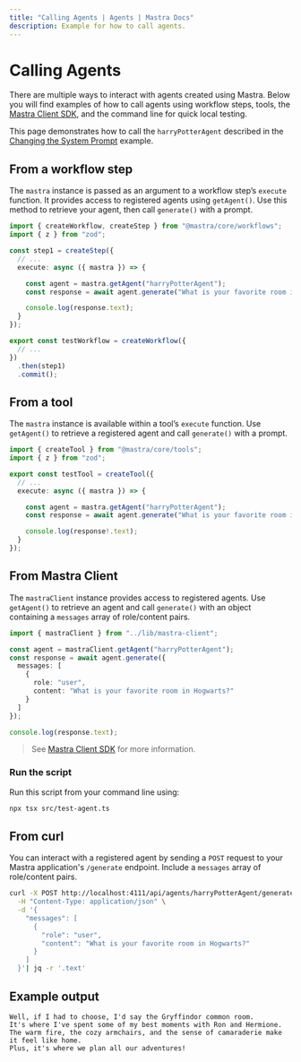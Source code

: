 ```yaml
---
title: "Calling Agents | Agents | Mastra Docs"
description: Example for how to call agents.
---
```


# Calling Agents

There are multiple ways to interact with agents created using Mastra. Below you will find examples of how to call agents using workflow steps, tools, the [Mastra Client SDK](../../docs/server-db/mastra-client.mdx), and the command line for quick local testing.

This page demonstrates how to call the `harryPotterAgent` described in the [Changing the System Prompt](./system-prompt.mdx) example.

## From a workflow step

The `mastra` instance is passed as an argument to a workflow step’s `execute` function. It provides access to registered agents using `getAgent()`. Use this method to retrieve your agent, then call `generate()` with a prompt.

```typescript filename="src/mastra/workflows/test-workflow.ts" showLineNumbers copy
import { createWorkflow, createStep } from "@mastra/core/workflows";
import { z } from "zod";

const step1 = createStep({
  // ...
  execute: async ({ mastra }) => {

    const agent = mastra.getAgent("harryPotterAgent");
    const response = await agent.generate("What is your favorite room in Hogwarts?");

    console.log(response.text);
  }
});

export const testWorkflow = createWorkflow({
  // ...
})
  .then(step1)
  .commit();
```

## From a tool

The `mastra` instance is available within a tool’s `execute` function. Use `getAgent()` to retrieve a registered agent and call `generate()` with a prompt.

```typescript filename="src/mastra/tools/test-tool.ts" showLineNumbers copy
import { createTool } from "@mastra/core/tools";
import { z } from "zod";

export const testTool = createTool({
  // ...
  execute: async ({ mastra }) => {

    const agent = mastra.getAgent("harryPotterAgent");
    const response = await agent.generate("What is your favorite room in Hogwarts?");

    console.log(response!.text);
  }
});
```

## From Mastra Client

The `mastraClient` instance provides access to registered agents. Use `getAgent()` to retrieve an agent and call `generate()` with an object containing a `messages` array of role/content pairs.

```typescript showLineNumbers copy
import { mastraClient } from "../lib/mastra-client";

const agent = mastraClient.getAgent("harryPotterAgent");
const response = await agent.generate({
  messages: [
    {
      role: "user",
      content: "What is your favorite room in Hogwarts?"
    }
  ]
});

console.log(response.text);
```

> See [Mastra Client SDK](../../docs/server-db/mastra-client.mdx) for more information.

### Run the script

Run this script from your command line using:

```bash
npx tsx src/test-agent.ts
```

## From curl

You can interact with a registered agent by sending a `POST` request to your Mastra application's `/generate` endpoint. Include a `messages` array of role/content pairs.

```bash
curl -X POST http://localhost:4111/api/agents/harryPotterAgent/generate \
  -H "Content-Type: application/json" \
  -d '{
    "messages": [
      {
        "role": "user",
        "content": "What is your favorite room in Hogwarts?"
      }
    ]
  }'| jq -r '.text'
```


## Example output

```text
Well, if I had to choose, I'd say the Gryffindor common room.
It's where I've spent some of my best moments with Ron and Hermione.
The warm fire, the cozy armchairs, and the sense of camaraderie make it feel like home.
Plus, it's where we plan all our adventures!
```
